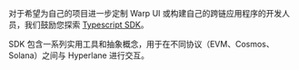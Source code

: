 对于希望为自己的项目进一步定制 Warp UI 或构建自己的跨链应用程序的开发人员，我们鼓励您探索 [Typescript SDK](https://github.com/hyperlane-xyz/hyperlane-monorepo/tree/main/typescript/sdk)。

SDK 包含一系列实用工具和抽象概念，用于在不同协议（EVM、Cosmos、Solana）之间与 Hyperlane 进行交互。